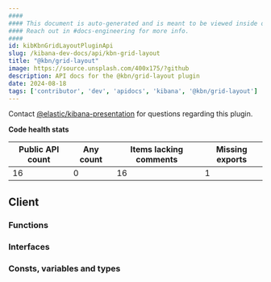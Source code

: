 ```yaml
---
####
#### This document is auto-generated and is meant to be viewed inside our experimental, new docs system.
#### Reach out in #docs-engineering for more info.
####
id: kibKbnGridLayoutPluginApi
slug: /kibana-dev-docs/api/kbn-grid-layout
title: "@kbn/grid-layout"
image: https://source.unsplash.com/400x175/?github
description: API docs for the @kbn/grid-layout plugin
date: 2024-08-18
tags: ['contributor', 'dev', 'apidocs', 'kibana', '@kbn/grid-layout']
---
```




Contact [@elastic/kibana-presentation](https://github.com/orgs/elastic/teams/kibana-presentation) for questions regarding this plugin.

**Code health stats**

| Public API count  | Any count | Items lacking comments | Missing exports |
|-------------------|-----------|------------------------|-----------------|
| 16 | 0 | 16 | 1 |

## Client

### Functions
<DocDefinitionList data={kbnGridLayoutObj.client.functions}/>

### Interfaces
<DocDefinitionList data={kbnGridLayoutObj.client.interfaces}/>

### Consts, variables and types
<DocDefinitionList data={kbnGridLayoutObj.client.misc}/>

